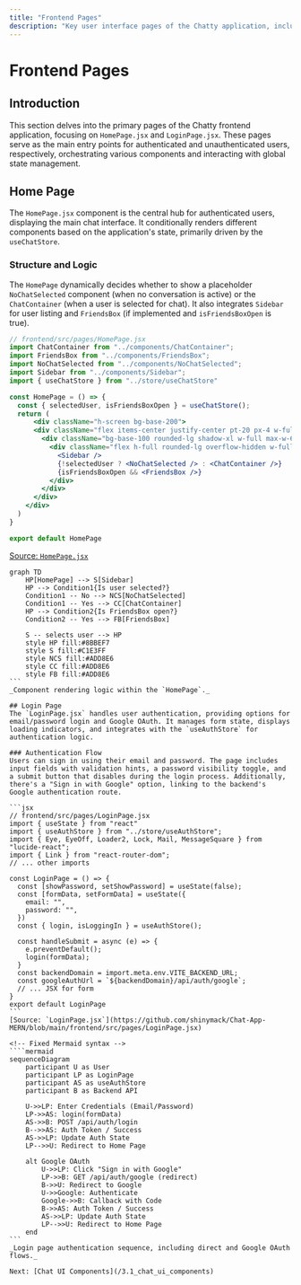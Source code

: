 ```yaml
---
title: "Frontend Pages"
description: "Key user interface pages of the Chatty application, including Home and Login."
---
```


# Frontend Pages

<TOC />

## Introduction
This section delves into the primary pages of the Chatty frontend application, focusing on `HomePage.jsx` and `LoginPage.jsx`. These pages serve as the main entry points for authenticated and unauthenticated users, respectively, orchestrating various components and interacting with global state management.

## Home Page
The `HomePage.jsx` component is the central hub for authenticated users, displaying the main chat interface. It conditionally renders different components based on the application's state, primarily driven by the `useChatStore`.

### Structure and Logic
The `HomePage` dynamically decides whether to show a placeholder `NoChatSelected` component (when no conversation is active) or the `ChatContainer` (when a user is selected for chat). It also integrates `Sidebar` for user listing and `FriendsBox` (if implemented and `isFriendsBoxOpen` is true).

```jsx
// frontend/src/pages/HomePage.jsx
import ChatContainer from "../components/ChatContainer";
import FriendsBox from "../components/FriendsBox";
import NoChatSelected from "../components/NoChatSelected";
import Sidebar from "../components/Sidebar";
import { useChatStore } from "../store/useChatStore"

const HomePage = () => {
  const { selectedUser, isFriendsBoxOpen } = useChatStore();
  return (
      <div className="h-screen bg-base-200">
      <div className="flex items-center justify-center pt-20 px-4 w-full">
        <div className="bg-base-100 rounded-lg shadow-xl w-full max-w-6xl h-[calc(100vh-8rem)]">
          <div className="flex h-full rounded-lg overflow-hidden w-full">
            <Sidebar />
            {!selectedUser ? <NoChatSelected /> : <ChatContainer />}
            {isFriendsBoxOpen && <FriendsBox />}
          </div>
        </div>
      </div>
    </div>
  )
}

export default HomePage
```
[Source: `HomePage.jsx`](https://github.com/shinymack/Chat-App-MERN/blob/main/frontend/src/pages/HomePage.jsx)

<!-- Fixed Mermaid syntax -->
````mermaid
graph TD
    HP[HomePage] --> S[Sidebar]
    HP --> Condition1{Is user selected?}
    Condition1 -- No --> NCS[NoChatSelected]
    Condition1 -- Yes --> CC[ChatContainer]
    HP --> Condition2{Is FriendsBox open?}
    Condition2 -- Yes --> FB[FriendsBox]

    S -- selects user --> HP
    style HP fill:#8BBEF7
    style S fill:#C1E3FF
    style NCS fill:#ADD8E6
    style CC fill:#ADD8E6
    style FB fill:#ADD8E6
```
_Component rendering logic within the `HomePage`._

## Login Page
The `LoginPage.jsx` handles user authentication, providing options for email/password login and Google OAuth. It manages form state, displays loading indicators, and integrates with the `useAuthStore` for authentication logic.

### Authentication Flow
Users can sign in using their email and password. The page includes input fields with validation hints, a password visibility toggle, and a submit button that disables during the login process. Additionally, there's a "Sign in with Google" option, linking to the backend's Google authentication route.

```jsx
// frontend/src/pages/LoginPage.jsx
import { useState } from "react"
import { useAuthStore } from "../store/useAuthStore";
import { Eye, EyeOff, Loader2, Lock, Mail, MessageSquare } from "lucide-react";
import { Link } from "react-router-dom";
// ... other imports

const LoginPage = () => {
  const [showPassword, setShowPassword] = useState(false);
  const [formData, setFormData] = useState({
    email: "",
    password: "",
  })
  const { login, isLoggingIn } = useAuthStore();

  const handleSubmit = async (e) => {
    e.preventDefault();
    login(formData);
  }
  const backendDomain = import.meta.env.VITE_BACKEND_URL;
  const googleAuthUrl = `${backendDomain}/api/auth/google`;
  // ... JSX for form
}
export default LoginPage
```
[Source: `LoginPage.jsx`](https://github.com/shinymack/Chat-App-MERN/blob/main/frontend/src/pages/LoginPage.jsx)

<!-- Fixed Mermaid syntax -->
````mermaid
sequenceDiagram
    participant U as User
    participant LP as LoginPage
    participant AS as useAuthStore
    participant B as Backend API

    U->>LP: Enter Credentials (Email/Password)
    LP->>AS: login(formData)
    AS->>B: POST /api/auth/login
    B-->>AS: Auth Token / Success
    AS->>LP: Update Auth State
    LP-->>U: Redirect to Home Page

    alt Google OAuth
        U->>LP: Click "Sign in with Google"
        LP->>B: GET /api/auth/google (redirect)
        B->>U: Redirect to Google
        U->>Google: Authenticate
        Google->>B: Callback with Code
        B->>AS: Auth Token / Success
        AS->>LP: Update Auth State
        LP-->>U: Redirect to Home Page
    end
```
_Login page authentication sequence, including direct and Google OAuth flows._

Next: [Chat UI Components](/3.1_chat_ui_components)
